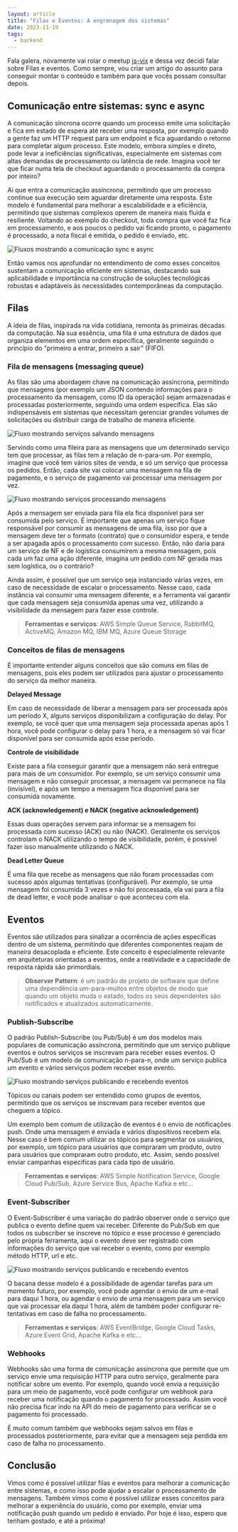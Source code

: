 ```yaml
---
layout: article
title: "Filas e Eventos: A engrenagem dos sistemas"
date: 2023-11-19
tags:
  - backend
---
```


Fala galera, novamente vai rolar o meetup [js-vix](https://www.instagram.com/js.vix) e dessa vez decidi falar sobre Filas e eventos. Como sempre, vou criar um artigo do assunto para conseguir montar o conteúdo e também para que vocês possam consultar depois.

## Comunicação entre sistemas: sync e async

A comunicação síncrona ocorre quando um processo emite uma solicitação e fica em estado de espera até receber uma resposta, por exemplo quando a gente faz um HTTP request para um endpoint e fica aguardando o retorno para completar algum processo. Este modelo, embora simples e direto, pode levar a ineficiências significativas, especialmente em sistemas com altas demandas de processamento ou latência de rede. Imagina você ter que ficar numa tela de checkout aguardando o processamento da compra por inteiro? 

Ai que entra a comunicação assíncrona, permitindo que um processo continue sua execução sem aguardar diretamente uma resposta. Este modelo é fundamental para melhorar a escalabilidade e a eficiência, permitindo que sistemas complexos operem de maneira mais fluida e resiliente. Voltando ao exemplo do checkout, toda compra que você faz fica em processamento, e aos poucos o pedido vai ficando pronto, o pagamento é processado, a nota fiscal é emitida, o pedido é enviado, etc.

![Fluxos mostrando a comunicação sync e async](/uploads/sync-vs-async-communication.png)

Então vamos nos aprofundar no entendimento de como esses conceitos sustentam a comunicação eficiente em sistemas, destacando sua aplicabilidade e importância na construção de soluções tecnológicas robustas e adaptáveis às necessidades contemporâneas da computação.

## Filas

A ideia de filas, inspirada na vida cotidiana, remonta às primeiras décadas da computação. Na sua essência, uma fila é uma estrutura de dados que organiza elementos em uma ordem específica, geralmente seguindo o princípio do "primeiro a entrar, primeiro a sair" (FIFO).

### Fila de mensagens (messaging queue)

As filas são uma abordagem chave na comunicação assíncrona, permitindo que mensagens (por exemplo um JSON contendo informações para o processamento da mensagem, como ID da operação) sejam  armazenadas e processadas posteriormente, seguindo uma ordem específica. Elas são indispensáveis em sistemas que necessitam gerenciar grandes volumes de solicitações ou distribuir carga de trabalho de maneira eficiente.

![Fluxo mostrando serviços salvando mensagens](/uploads/messaging-queue-save-message.png)

Servindo como uma fileira para as mensagens que um determinado serviço tem que processar, as filas tem a relação de n-para-um. Por exemplo, imagine que você tem vários sites de venda, e só um serviço que processa os pedidos. Então, cada site vai colocar uma mensagem na fila de pagamento, e o serviço de pagamento vai processar uma mensagem por vez.

![Fluxo mostrando serviços processando mensagens](/uploads/messaging-queue-process-message.png)

Após a mensagem ser enviada para fila ela fica disponível para ser consumida pelo serviço. É importante que apenas um serviço fique responsável por consumir as mensagens de uma fila, isso por que a mensagem deve ter o formato (contrato) que o consumidor espera, e tende a ser apagada após o processamento com sucesso. Então, não daria para um serviço de NF e de logística consumirem a mesma mensagem, pois cada um faz uma ação diferente, imagina um pedido com NF gerada mas sem logística, ou o contrário?

Ainda assim, é possível que um serviço seja instanciado várias vezes, em caso de necessidade de escalar o processamento. Nesse caso, cada instância vai consumir uma mensagem diferente, e a ferramenta vai garantir que cada mensagem seja consumida apenas uma vez, utilizando a visibilidade da mensagem para fazer esse controle.

> **Ferramentas e serviços**: AWS Simple Queue Service, RabbitMQ, ActiveMQ, Amazon MQ, IBM MQ, Azure Queue Storage

### Conceitos de filas de mensagens

É importante entender alguns conceitos que são comuns em filas de mensagens, pois eles podem ser utilizados para ajustar o processamento do serviço da melhor maneira.

**Delayed Message**

Em caso de necessidade de liberar a mensagem para ser processada após um período X, alguns serviços disponibilizam a configuração do delay. Por exemplo, se você quer que uma mensagem seja processada apenas após 1 hora, você pode configurar o delay para 1 hora, e a mensagem só vai ficar disponível para ser consumida após esse período.

**Controle de visibilidade**

Existe para a fila conseguir garantir que a mensagem não será entregue para mais de um consumidor. Por exemplo, se um serviço consumir uma mensagem e não conseguir processar, a mensagem vai permanece na fila (invisível), e após um tempo a mensagem fica disponível para ser consumida novamente.

**ACK (acknowledgement) e NACK (negative acknowledgement)**

Essas duas operações servem para informar se a mensagem foi processada com sucesso (ACK) ou não (NACK). Geralmente os serviços controlam o NACK utilizando o tempo de visibilidade, porém, é possível fazer isso manualmente utilizando o NACK.

**Dead Letter Queue**

É uma fila que recebe as mensagens que não foram processadas com sucesso após algumas tentativas (configurável). Por exemplo, se uma mensagem foi consumida 3 vezes e não foi processada, ela vai para a fila de dead letter, e você pode analisar o que aconteceu com ela.

## Eventos

Eventos são utilizados para sinalizar a ocorrência de ações específicas dentro de um sistema, permitindo que diferentes componentes reajam de maneira desacoplada e eficiente. Este conceito é especialmente relevante em arquiteturas orientadas a eventos, onde a reatividade e a capacidade de resposta rápida são primordiais.

> **Observer Pattern**: é um padrão de projeto de software que define uma dependência um-para-muitos entre objetos de modo que quando um objeto muda o estado, todos os seus dependentes são notificados e atualizados automaticamente.

### Publish-Subscribe

O padrão Publish-Subscribe (ou Pub/Sub) é um dos modelos mais populares de comunicação assíncrona, permitindo que um serviço publique eventos e outros serviços se inscrevam para receber esses eventos. O Pub/Sub é um modelo de comunicação n-para-n, onde um serviço publica um evento e vários serviços podem receber esse evento.

![Fluxo mostrando serviços publicando e recebendo eventos](/uploads/event-publish-subscribe.png)

Tópicos ou canais podem ser entendido como grupos de eventos, permitindo que os serviços se inscrevam para receber eventos que cheguem a tópico.

Um exemplo bem comum de utilização de eventos é o envio de notificações push. Onde uma mensagem é enviada e vários dispositivos recebem ela. Nesse caso é bem comum utilizar os tópicos para segmentar os usuários, por exemplo, um tópico para usuários que compraram um produto, outro para usuários que compraram outro produto, etc. Assim, sendo possível enviar campanhas especificas para cada tipo de usuário.

> **Ferramentas e serviços**: AWS Simple Notification Service, Google Cloud Pub/Sub, Azure Service Bus, Apache Kafka e etc...

### Event-Subscriber

O Event-Subscriber é uma variação do padrão observer onde o serviço que publica o evento define quem vai receber. Diferente do Pub/Sub em que todos os subscriber se inscreve no tópico e esse processo é gerenciado pelo própria ferramenta, aqui o evento deve ser registrado com informações do serviço que vai receber o evento, como por exemplo método HTTP, url e etc.

![Fluxo mostrando serviços publicando e recebendo eventos](/uploads/event-subscriber.png)

O bacana desse modelo é a possibilidade de agendar tarefas para um momento futuro, por exemplo, você pode agendar o envio de um e-mail para daqui 1 hora, ou agendar o envio de uma mensagem para um serviço que vai processar ela daqui 1 hora, além de também poder configurar re-tentativas em caso de falha no processamento.

> **Ferramentas e serviços**: AWS EventBridge, Google Cloud Tasks, Azure Event Grid, Apache Kafka e etc...

### Webhooks

Webhooks são uma forma de comunicação assíncrona que permite que um serviço envie uma requisição HTTP para outro serviço, geralmente para notificar sobre um evento. Por exemplo, quando você envia a requisição para um meio de pagamento, você pode configurar um webhook para receber uma notificação quando o pagamento for processado. Assim você não precisa ficar indo na API do meio de pagamento para verificar se o pagamento foi processado.

É muito comum também que webhooks sejam salvos em filas e processados posteriormente, para evitar que a mensagem seja perdida em caso de falha no processamento.

## Conclusão

Vimos como é possível utilizar filas e eventos para melhorar a comunicação entre sistemas, e como isso pode ajudar a escalar o processamento de mensagens. Também vimos como é possível utilizar esses conceitos para melhorar a experiência do usuário, como por exemplo, enviar uma notificação push quando um pedido é enviado. Por hoje é isso, espero que tenham gostado, e até a próxima!